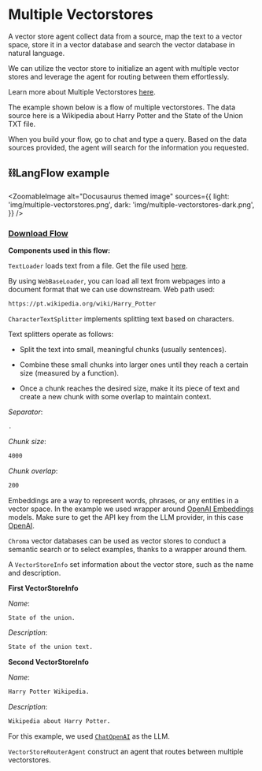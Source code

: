 
# Multiple Vectorstores

A vector store agent collect data from a source, map the text to a vector space, store it in a vector database and search the vector database in natural language.

<!-- A vector store is a specialized database designed for the efficient storage of documents and their embeddings. It enables the retrieval of the most relevant documents for a given query by comparing the similarity of their embeddings to the query's embedding. -->

We can utilize the vector store to initialize an agent with multiple vector stores and leverage the agent for routing between them effortlessly.

Learn more about Multiple Vectorstores [here](https://python.langchain.com/en/latest/modules/agents/toolkits/examples/vectorstore.html?highlight=Multiple%20Vector%20Stores#multiple-vectorstores).

The example shown below is a flow of multiple vectorstores. The data source here is a Wikipedia about Harry Potter and the State of the Union TXT file.

When you build your flow, go to chat and type a query. Based on the data sources provided, the agent will search for the information you requested.

## ⛓️LangFlow example

<ZoomableImage
  alt="Docusaurus themed image"
  sources={{
    light: 'img/multiple-vectorstores.png',
    dark: 'img/multiple-vectorstores-dark.png',
  }}
/>

 ### <a target="\_blank" href="json_files/Multiple_Vector_Stores.json" download>Download Flow</a>

 **Components used in this flow:**

`TextLoader` loads text from a file. Get the file used [here](https://github.com/hwchase17/chat-your-data/blob/master/state_of_the_union.txt).

By using `WebBaseLoader`, you can load all text from webpages into a document format that we can use downstream. Web path used:

```txt
https://pt.wikipedia.org/wiki/Harry_Potter
```

`CharacterTextSplitter` implements splitting text based on characters.

Text splitters operate as follows:

- Split the text into small, meaningful chunks (usually sentences).

- Combine these small chunks into larger ones until they reach a certain size (measured by a function).

- Once a chunk reaches the desired size, make it its piece of text and create a new chunk with some overlap to maintain context.

*Separator*:

```txt
.
```

*Chunk size*:

```txt
4000
```

*Chunk overlap*:

```txt
200
```

Embeddings are a way to represent words, phrases, or any entities in a vector space. In the example we used wrapper around [OpenAI Embeddings](https://platform.openai.com/docs/guides/embeddings/what-are-embeddings) models. Make sure to get the API key from the LLM provider, in this case [OpenAI](https://platform.openai.com/).

`Chroma` vector databases can be used as vector stores to conduct a semantic search or to select examples, thanks to a wrapper around them.

A `VectorStoreInfo` set information about the vector store, such as the name and description.

**First VectorStoreInfo**

*Name*:

```txt
State of the union.
```

*Description*:

```txt
State of the union text.
```

**Second VectorStoreInfo**

*Name*:

```txt
Harry Potter Wikipedia.
```

*Description*:

```txt
Wikipedia about Harry Potter.
```
For this example, we used [`ChatOpenAI`](https://platform.openai.com/) as the LLM.

`VectorStoreRouterAgent` construct an agent that routes between multiple vectorstores.